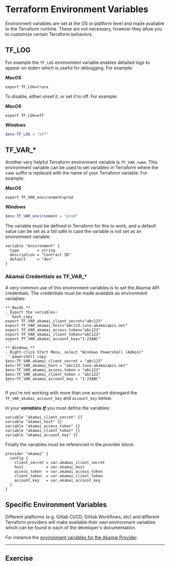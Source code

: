 # Terraform Environment Variables

Environment variables are set at the OS or platform level and made available to the Terraform runtime. These are not necessary, however they allow you to customize certain Terraform behaviors. 

## TF_LOG
For example the `TF_LOG` environment variable enables detailed logs to appear on stderr which is useful for debugging. For example:

**_MacOS_**
```shell copy
export TF_LOG=trace
```


To disable, either unset it, or set it to off. For example:

**_MacOS_**
```shell copy
export TF_LOG=off
```
**_Windows_**
```powershell copy
$env:TF_LOG = "off"
```

## TF_VAR_*
Another very helpful Terraform environment variable is `TF_VAR_name`. This environment variable can be used to set variables in Terraform where the `name` suffix is replaced with the name of your Terraform variable. For example:

**_MacOS_**
```shell copy
export TF_VAR_environment=prod
```
**_Windows_**
```powershell copy
$env:TF_VAR_environment = "prod"
```

The variable must be defined in Terraform for this to work, and a default value can be set as a fail safe in case the variable is not set as an environment variable: 
```hcl filename="variables.tf" copy {1,4}
variable "environment" {
  type        = string
  description = "Contract ID"
  default     = "dev"
}
```
### Akamai Credentials as TF_VAR_*
A very common use of this environment variables is to set the Akamai API credentials. The credentials must be made available as environment variables:

    **_MacOS_**
    - Export the variables:
    ```bash copy
    export TF_VAR_akamai_client_secret="abc123"
    export TF_VAR_akamai_host="abc123.luna.akamaiapis.net"
    export TF_VAR_akamai_access_token="abc123"
    export TF_VAR_akamai_client_token="abc123"
    export TF_VAR_akamai_account_key="1-23ABC"
    ```
    **_Windows_**
    - Right-click Start Menu, select "Windows Powershell (Admin)"
    ```powershell copy
    $env:TF_VAR_akamai_client_secret = "abc123"
    $env:TF_VAR_akamai_host = "abc123.luna.akamaiapis.net"
    $env:TF_VAR_akamai_access_token = "abc123"
    $env:TF_VAR_akamai_client_token = "abc123"
    $env:TF_VAR_akamai_account_key = "1-23ABC"
    ```
If you're not working with more than one account disregard the `TF_VAR_akamai_account_key` and `account_key` below.

In your **_variables.tf_** you must define the variables:
```hcl filename="variables.tf" copy
variable "akamai_client_secret" {}
variable "akamai_host" {}
variable "akamai_access_token" {}
variable "akamai_client_token" {}
variable "akamai_account_key" {}
```

Finally the variables must be referenced in the provider block:
```hcl filename="providers.tf" copy
provider "akamai" {
  config {
    client_secret = var.akamai_client_secret
    host          = var.akamai_host
    access_token  = var.akamai_access_token
    client_token  = var.akamai_client_token
    account_key   = var.akamai_account_key
  }
}
```

## Specific Environment Variables
Different platforms (e.g. Gitlab CI/CD, GiHub Workflows, etc) and different Terraform providers will make available their own environment variables which can be found in each of the developer's documentation. 

For instance the [environment variables for the Akamai Provider](https://techdocs.akamai.com/terraform/docs/environment-variables). 

---

## Exercise


<ExerciseEnvVars />